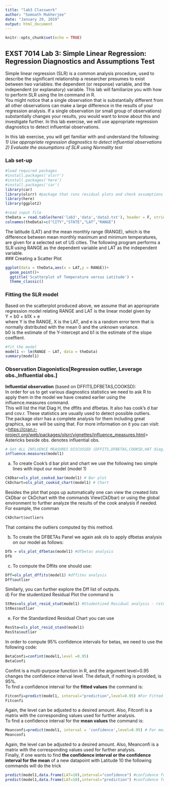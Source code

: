 ```yaml
---
title: "lab3 Classwork"
author: "Somnath Mukherjee"
date: "January 29, 2019"
output: html_document
---
```


```r
knitr::opts_chunk$set(echo = TRUE)
```

##  **EXST 7014 Lab 3: Simple Linear Regression: Regression Diagnostics and Assumptions Test**  
Simple linear regression (SLR) is a common analysis procedure, used to describe the significant
relationship a researcher presumes to exist between two variables: the dependent (or response)
variable, and the independent (or explanatory) variable. This lab will familiarize you with how to
perform SLR using the lm command in R.  
You might notice that a single observation that is substantially different from all other observations can make a large difference in the results of your regression analysis. If a single observation (or small group of observations) substantially changes your results, you would want to know about this and investigate further. In this lab exercise, we will use appropriate regression diagnostics to detect influential observations.  

In this lab exercise, you will get familiar with and understand the following:  
*1) Use appropriate regression diagnostics to detect influential observations*  
*2) Evaluate the assumptions of SLR using Normality test*  

###  Lab set-up 

```r
#load required packages
#install.packages('olsrr')
#install.packages('here')
#install.packages('car')
library(car)
library(olsrr) #package that runs residual plots and check assumptions for normality
library(here)
library(ggplot2)
```


```r
#read input file
theData = read.table(here('lab3','data','data3.txt'), header = F, stringsAsFactors = T) #use here() function to specify path
colnames(theData)=c("CITY","STATE","LAT","RANGE")
```

The latitude (LAT) and the mean monthly range (RANGE), which is the difference between
mean monthly maximum and minimum temperatures, are given for a selected set of US
cities. The following program performs a SLR using RANGE as the dependent variable and
LAT as the independent variable.    
###  Creating a Scatter Plot

```r
ggplot(data = theData,aes(x = LAT,y = RANGE))+
  geom_point()+
  ggtitle('Scatterplot of Temperature versus Latitude') +
  theme_classic()

```

###  Fitting the SLR model

Based on the scatterplot produced above, we assume that an appriopriate regression model
relating RANGE and LAT is the linear model given by  
  Y = b0 + b1X + e  
where Y is the RANGE, X is the LAT, and e is a random error term that is normally distributed with the mean 0 and the unknown variance.  
b0 is the estimate of the Y-intercept and  b1 is the estimate of the slope coeffient.  

  
```r
#fit the model
model1 <‐ lm(RANGE ~ LAT, data = theData)
summary(model1)

```

### Observation Diagonistics[Regression outlier, Leverage obs.,Influential obs.]  

**Influential observation** (based on DFFITS,DFBETAS,COOKSD):   
In order for us to get various diagnostics statistics we need to ask R to apply them in the model we have created earlier using the influence.measures command.  
This will list the Hat Diag H, the dffits and dfbetas. It also has cook’s d bar and cov.r. These statistics are usually used to detect possible outliers.  
The package olsrr has a complete analysis for them including great graphics, so we will be using that. For more information on it you can visit:  
<<https://cran.r-project.org/web/packages/olsrr/vignettes/influence_measures.html>>  
Astericks beside obs. denotes influential obs.

```r
# Get ALL INFLUENCE MEASURES DISCUSSED (DFFITS,DFBETAS,COOKSD,HAT diag)
influence.measures(model1)
```

a) To create Cook’s d bar plot and chart we use the following two simple lines with input our model (model 1)  

```r
CkDbar=ols_plot_cooksd_bar(model1) # Bar plot
CkDchart=ols_plot_cooksd_chart(model1) # Chart
```

Besides the plot that pops up automatically one can view the created lists CkDbar or CkDchart with the commands View(CkDbar) or using the global environment to further analyze the results of the cook analysis if needed.  
For example, the comman  

```r
CkDchart$outliers
```

That contains the outliers computed by this method.  

b) To create the DFBETAs Panel we again ask ols to apply dfbetas analysis on our model as follows:  
```r
Dfb = ols_plot_dfbetas(model1) #dfbetas analysis
Dfb
```

c) To compute the Dffits one should use:  
```r
Dff=ols_plot_dffits(model1) #dffites analysis
Dff$outlier
```

Similarly, you can further explore the Dff list of outputs.  
d) For the studentized Residual Plot the command is  
```r
StRes=ols_plot_resid_stud(model1) #Studentized Residual analysis - rstudent
StRes$outlier
```

e) For the Standardized Residual Chart you can use  
```r
ResSta=ols_plot_resid_stand(model1)
ResSta$outlier
```

In order to compute 95% confidence intervals for betas, we need to use the following code:  
```r
BetaConfi=confint(model1,level =0.95)
BetaConfi
```
Confint is a multi-purpose function in R, and the argument level=0.95 changes the confidence interval level. The default, if nothing is provided, is 95%.    
To find a confidence interval for the **fitted values** the command is:  
```r
Fitconfi=predict(model1, interval="prediction",level=0.95) #For Fitted values- for a single random value
Fitconfi
```

Again, the level can be adjusted to a desired amount. Also, Fitconfi is a matrix with the corresponding values used for further analysis.  
To find a confidence interval for the **mean values** the command is:  
```r
Meanconfi=predict(model1, interval = 'confidence',level=0.95) # For mean values
Meanconfi
```


Again, the level can be adjusted to a desired amount. Also, Meanconfi is a matrix with the corresponding values used for further analysis.    
Finally, if one wants to find **the confidence interval or the confidence interval for the mean** of a new datapoint with Latitude 10 the following commands will do the trick  
```r
predict(model1,data.frame(LAT=10),interval="confidence") #confidence for mean
predict(model1,data.frame(LAT=10),interval="prediction") #confidence for fitted
```


